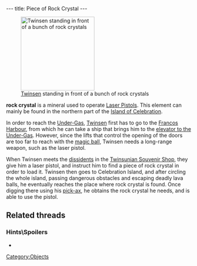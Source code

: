 ---
title: Piece of Rock Crystal
---

[[Image:Screenshot-lba2-ingame-island_of_the_celebration-getting_rock_crystal_3.gif|right|thumb|200px|[[Twinsen]] standing in front of a bunch of rock crystals]]

'''rock crystal''' is a mineral used to operate [[Laser Pistol]]s. This element can mainly be found in the northern part of the [[Island of Celebration]].

In order to reach the [[Under-Gas]], [[Twinsen]] first has to go to the [[Francos Harbour]], from which he can take a ship that brings him to the [[elevator to the Under-Gas]]. However, since the lifts that control the opening of the doors are too far to reach with the [[magic ball]], Twinsen needs a long-range weapon, such as the laser pistol.

When Twinsen meets the [[dissidents]] in the [[Twinsunian Souvenir Shop]], they give him a laser pistol, and instruct him to find a piece of rock crystal in order to load it. Twinsen then goes to Celebration Island, and after circling the whole island, passing dangerous obstacles and escaping deadly lava balls, he eventually reaches the place where rock crystal is found. Once digging there using his [[pick-ax]], he obtains the rock crystal he needs, and is able to use the pistol.
==Related threads==
===Hints\Spoilers===
* {{thread|id=7105|title=LBA2, Questions}}

[[Category:Objects]]
